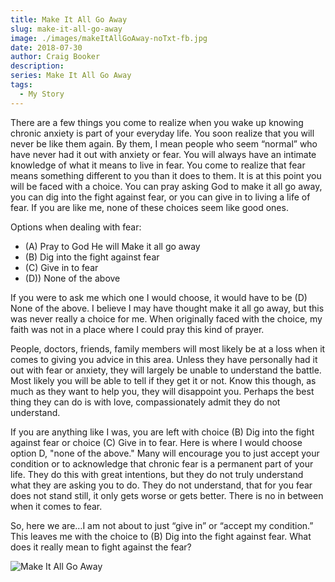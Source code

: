 ```yaml
---
title: Make It All Go Away
slug: make-it-all-go-away
image: ./images/makeItAllGoAway-noTxt-fb.jpg
date: 2018-07-30
author: Craig Booker
description:
series: Make It All Go Away
tags:
  - My Story
---
```


There are a few things you come to realize when you wake up knowing chronic anxiety is part of your everyday life. You soon realize that you will never be like them again. By them, I mean people who seem “normal” who have never had it out with anxiety or fear. You will always have an intimate knowledge of what it means to live in fear. You come to realize that fear means something different to you than it does to them. It is at this point you will be faced with a choice. You can pray asking God to make it all go away, you can dig into the fight against fear, or you can give in to living a life of fear. If you are like me, none of these choices seem like good ones.

Options when dealing with fear:<br/>

- (A) Pray to God He will Make it all go away
- (B) Dig into the fight against fear
- (C) Give in to fear
- (D)) None of the above

If you were to ask me which one I would choose, it would have to be (D) None of the above. I believe I may have thought make it all go away, but this was never really a choice for me. When originally faced with the choice, my faith was not in a place where I could pray this kind of prayer.

People, doctors, friends, family members will most likely be at a loss when it comes to giving you advice in this area. Unless they have personally had it out with fear or anxiety, they will largely be unable to understand the battle. Most likely you will be able to tell if they get it or not. Know this though, as much as they want to help you, they will disappoint you. Perhaps the best thing they can do is with love, compassionately admit they do not understand.

If you are anything like I was, you are left with choice (B) Dig into the fight against fear or choice (C) Give in to fear. Here is where I would choose option D, "none of the above." Many will encourage you to just accept your condition or to acknowledge that chronic fear is a permanent part of your life. They do this with great intentions, but they do not truly understand what they are asking you to do. They do not understand, that for you fear does not stand still, it only gets worse or gets better. There is no in between when it comes to fear.

So, here we are…I am not about to just “give in” or “accept my condition.” This leaves me with the choice to (B) Dig into the fight against fear. What does it really mean to fight against the fear?

![Make It All Go Away](/img/makeItAllGoAwayBlack.jpeg)
